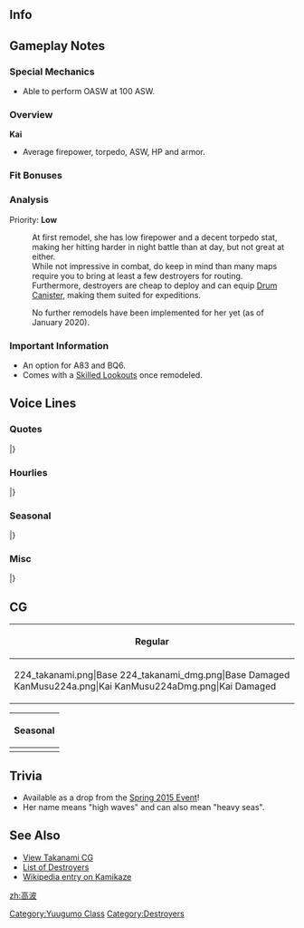 ==Info==
{{KanmusuInfo|ID=224}}
{{KanmusuInfo|ID=224a}}

==Gameplay Notes==
===Special Mechanics===
* Able to perform OASW at 100 ASW.

===Overview===
'''Kai'''
* Average firepower, torpedo, ASW, HP and armor.  

===Fit Bonuses===
{{:{{BASEPAGENAME}}/Equipment Bonuses}}
{{clear}}

===Analysis===
Priority: '''Low'''

:At first remodel, she has low firepower and a decent torpedo stat, making her hitting harder in night battle than at day, but not great at either.
:While not impressive in combat, do keep in mind than many maps require you to bring at least a few destroyers for routing.
:Furthermore, destroyers are cheap to deploy and can equip [[Drum Canister]], making them suited for expeditions.

:No further remodels have been implemented for her yet (as of January 2020).

===Important Information===
* An option for A83 and BQ6. 
* Comes with a [[Skilled Lookouts]] once remodeled.

==Voice Lines==
===Quotes===
{{ShipquoteHeader}}
{{ShipquoteKai
|scenario = Introduction
|origin = 夕雲型駆逐艦、六番艦の高波です。あ、あの…頑張ります！ホントかもです！
|translation = I'm he 6th ship in the Yuugumo-class destroyers, Takanami! U-umm, I'll do my best! I think I really can! <ref>Her verbal tic 'kamodesu' (かもです) implies a wishy washy statement. Kind of like -poi for Yuudachi.</ref>
|audio = Takanami-Intro.ogg
}} 
{{ShipquoteKai
|scenario = Introduction
|kai = yes
|origin = 夕雲型駆逐艦、高波です。精一杯頑張ります！ホント・・・かもです！
|translation = I'm the Yuugumo-class destroyer, Takanami. I'll try to do my best! Really... probably!
|audio = TakanamiKai-Intro.ogg
}} 
{{ShipquoteKai
|scenario = Library
|origin = 夕雲型駆逐艦6番艦、高波です。
浦賀生まれです。第三十一駆逐隊に編入され、活躍したかもです。
運命のルンガ沖夜戦でも警戒隊の旗艦として敵を発見…、艦隊の勝利に貢献したかも…です。はい！
|translation = I'm he 6th ship in the Yuugumo-class destroyers, Takanami. 
I was born in Uraga. I was assigned to the 31st Destroyer Division and I think I played my part well.
As the flagship of the advance force, I discovered the enemy at that fateful battle at Tassafaronga... and that may have brought victory to the fleet... Yup!<ref>The [https://en.wikipedia.org/wiki/Battle_of_Tassafaronga Battle of Tassafaronga] is known as the Battle of Lunga Point in Japanese sources. In the battle, US destroyers were able to close with the IJN destroyers undetected due to radar but Takanami, who was at the head of the column, was able to spot them before they could open fire.</ref>
|audio = Takanami-Library_Intro.ogg
}}
{{ShipquoteKai
|scenario = Secretary 1
|origin = ひゃわっ…！び、びっくりした…。
|translation = Hyah...! Y-You surprised me!
|audio = Takanami-Secretary_1.ogg
}}
{{ShipquoteKai
|scenario = Secretary 2
|origin = 司令官、高波をお呼びでしょうか？
|translation = Did you call me, Commander?
|audio = Takanami-Secretary_2.ogg
}}
{{ShipquoteKai
|scenario = Secretary 2
|kai = yes
|origin = 司令官、高波お呼びかも・・・ですか？
|translation = Did you really... call me, Commander?
|audio = TakanamiKai-Sec2.ogg
}}
{{ShipquoteKai
|scenario = Secretary 3
|origin = ひゃぁっ…！あ、あの、とてもびっくりするので、出来れば違う…が良いと思うのです。
|translation = Hyah! U-Um... I'm easily frightened... So I think if you could do that differently...
|audio = Takanami-Secretary_3.ogg
}}
{{ShipquoteKai
|scenario = Secretary 3
|kai = yes
|origin = ひゃわっ！あ、とてもびっくりするので、出来れば別の方法が・・・。あの、いいかも・・・です。 
|translation = Hyah! Ah, that surprised me so could you please get my attention some other way... Umm, that's probably better...
|audio = TakanamiKai-Sec3.ogg
}}
{{ShipquoteKai
|scenario = Secretary Idle
|origin = ドラム缶、ドラム缶…あ、ありますね。私？私は積まないかもです。先行警戒艦ですから。え？何のこと、って？さぁ…
|translation = Fuel drums, fuel drums... Ah, there they are. Me? I don't think I'll be carrying those. I'm just a forward scout ship. What? What do I mean by that? I dunno...
|audio = Takanami-Secretary_Idle.ogg
}}
{{ShipquoteKai
|scenario = Secretary (Married)
|origin = 司令官、少しお疲れかも？高波がお茶淹れますね、少し待っていて！……はい！日本茶です！司令官、少し休んで、かも！
|translation = Could you be little tired, Commander? Please wait a moment while I go make some tea! ...Yes! it's Japanese tea! I think you need some rest, Commander!
|audio = Takanami-Secretary_Married.ogg
}}
{{ShipquoteKai
|scenario = Wedding
|origin = 司令官、お話あるって本当？…えっ？この箱を高波に？開けてもいいかも、ですか？…うわぁ、綺麗。…本当に、本当？
|translation = Is it true that you need to talk to me, Commander? ...Eh? This box for me? Am I allowed to open it? ...Wow, it's beautiful... Is this really happening?
|audio = Takanami-Wedding.ogg
}}
{{ShipquoteKai
|scenario = Player's Score
|origin = 司令官、情報ですね！はい、了解かも！
|translation = You wanted the intelligence, Commander? Roger that!
|audio = Takanami-Player_Score.ogg
}}
{{ShipquoteKai
|scenario = Joining the Fleet
|origin = 夕雲型駆逐艦、高波。出撃かもです！
|translation = Yuugumo-class destroyer, Takanami, sortieing!
|audio = Takanami-Joining_A_Fleet.ogg
}}
{{ShipquoteKai
|scenario = Equipment 1
|origin = これなら、これなら行けるかも！
|translation = With this... I think I can do it with this!
|audio = Takanami-Equipment_2.ogg
}}
{{ShipquoteKai
|scenario = Equipment 2
|origin = 嬉しいかも...です。
|translation = I'm probably... happy!
|audio = Takanami-Equipment_1.ogg
}}
{{ShipquoteKai
|scenario = Equipment 3<ref>This line is shared with expedition selection, resource collection, instant repair and development.</ref>
|origin = いけるかも...です。
|translation = I think... I can do it!
|audio = Takanami-Equipment_3.ogg
}}
{{ShipquoteKai
|scenario = Supply
|origin = 大切な補給物資、うれしいかもです！
|translation = I'm happy for the important supplies, probably!
|audio = Takanami-Supply.ogg
}}
{{ShipquoteKai
|scenario = Docking (Minor)
|origin = すみません……少しお風呂に入るかも、です。
|translation = Sorry... I think I'll take a quick bath.
|audio = Takanami-Repair_Light_Damage.ogg
}}
{{ShipquoteKai
|scenario = Docking (Major)
|origin = すみません……少し長いお風呂になってしまうかも、です。
|translation = Sorry... I think this bath might take a while. 
|audio = Takanami-Repair_Medium_Damage.ogg
}}
{{ShipquoteKai
|scenario = Construction
|origin = 司令官，新しい仲間お目見えかもです。
|translation = I think new comrade is making her debut, Commander.
|audio = Takanami-Ship_Construction.ogg
}}
{{ShipquoteKai
|scenario = Construction
|kai = yes
|origin = 司令官、新しい仲間が来たかも…です！
|translation = I think... a new comrade has come, Commander.
|audio = TakanamiKai-Construction.ogg
}}
{{ShipquoteKai
|scenario = Return From Sortie
|origin = 艦隊が戻ってきたかもです！はい。
|translation = I think fleet's back! Yep!.
|audio = Takanami-Return_From_Sortie.ogg
}}
{{ShipquoteKai
|scenario = Starting a Sortie
|origin =  第三十一駆逐隊、旗艦、高波。出撃です！
|translation = 31st Destroyer Division flagship, Takanami. Sortieing!
|audio = Takanami-Start_Sortie.ogg
}}
{{ShipquoteKai
|scenario = Starting a Sortie
|kai = yes
|origin =  第二水雷戦隊所属、駆逐艦高波、出撃です！
|translation = Member of the 2nd Torpedo Squadron, destroyer Takanami. Sortieing!
|audio = TakanamiKai-Sortie.ogg
}}
{{ShipquoteKai
|scenario = Starting a Battle
|origin = 敵艦発見かも！突撃します！続いてください！
|translation = I think I spotted enemy ships! Let's attack! Please follow me!
|audio = Takanami-Battle_Start.ogg
}}
{{ShipquoteKai
|scenario = Starting a Battle
|kai = yes
|origin = 敵艦、見つけました！今なら有利に戦えるかも・・・。続いて下さい！
|translation = Enemy ships spotted!  I think we have the upper hand now. Please follow me!
|audio = TakanamiKai-BattleStart.ogg
}}
{{ShipquoteKai
|scenario = Attack
|origin = やるしかないかも、です。打ち方……始め！てー！
|translation = I think we have to do this! Ready... Aim! Fire!
|audio = Takanami-Attack.ogg
}}
{{ShipquoteKai
|scenario = Attack
|kai = yes
|origin = 練度の上がった高波の力、お見せするかも！・・・打ち方始め。てー！ 
|translation = I'll show you the power of the more experienced me, probably! Ready! Aim! Fire!
|audio = TakanamiKai-Attack.ogg
}}
{{ShipquoteKai
|scenario = Night Battle Attack
|origin = ひゃっ！い、行きます！高波、突撃します！
|translation =Hyaah! L-let's go! Takanami, charging in!
|audio = Takanami-Night_Attack.ogg
}}
{{ShipquoteKai
|scenario = Night Battle
|origin =夜戦……思い出すかも、ううん、思い出さない！行ける！やれる！全艦、突撃です！
|translation = Night battle... I think I remember... No, I mustn't think of that! I can do this! I have to! All ships, attack!<ref>She was sunk during the night battle at Tassafaronga.</ref>
|audio = Takanami-Night_Battle.ogg
}}
{{ShipquoteKai
|scenario = Night Battle
|kai = yes
|origin =夜戦かも・・・。でも、もう迷いません。・・・高波、突撃します！続いて下さい！ 
|translation = It's a night battle... But, I won't hesitate. I'm charging! Please follow me!
|audio = TakanamiKai-NightBattle.ogg
}}
{{ShipquoteKai
|scenario = MVP
|origin =高波がお役に立てたかも、ですか？よ、よかったー！本当に嬉しいかも、です！
|translation = I was able to be of use? I-I'm glad! I think I'm really happy!
|audio = Takanami-MVP.ogg
}} 
{{ShipquoteKai
|scenario = Minor Damage 1
|origin =ひゃあっ！だっ、だめっ！
|translation = Hyah! S-stop! 
|audio = Takanami-Minor_Damage_1.ogg
}}
{{ShipquoteKai
|scenario = Minor Damage 2
|origin =ひゃ、ひゃあっ！大丈夫？行けるの？
|translation = Hy-Hyah! I'm alright? I think I can go on? 
|audio = Takanami-Minor_Damage_2.ogg
}}
{{ShipquoteKai
|scenario = Major Damage
|origin =や、やだ！？集中砲火？ま、まだ行けるかも？……し、沈むかも？沈まないで！
|translation = S-Stop it! Concentrated fire? I-I think I can keep going! Am I sinking? I-I won't sink!<ref>She ended up taking most of the fire from the US fleet at Tassafaronga because she was the closest ship to them.</ref>
|audio = Takanami-Moderately_Damaged.ogg
}}
{{ShipquoteKai
|scenario = Sunk
|origin =また集中砲火かも・・・敵を発見しただけ・・・役に立ったかも・・・ですよね・・・司令官・・・
|translation = I guess they focused their fire on me again... I was useful for... spotting the enemy... right, Commander...
|audio = Takanami-Sunk.ogg
}}
|}<references/>

{{clear}}

===Hourlies===
{{ShipquoteHeader | type = hourly}}
{{ShipquoteKai
|scenario = 00:00 
|origin = 提督！今日はわたし、高波が時刻をお知らせするかもです。あっ！今ちょうど0時です！
|translation = Admiral! I'll probably be doing the hourly notifications today! Ah, it just hit midnight!
|audio = TakanamiKai-Hourly_0000.ogg
}}
{{ShipquoteKai
|scenario = 01:00 
|origin = マルヒト・・・マルマル・・・かも、です。えっ？語尾が紛らわしいですか？う、うーん・・・でもぉ
|translation = I think it's... 01... 00... Eh? I sound confusing? Urgh, B-But...<ref>Because she always says 'kamo' which makes her sound unsure of herself.</ref>
|audio = TakanamiKai-Hourly_0100.ogg
}}
{{ShipquoteKai
|scenario = 02:00 
|origin = マルフタマルマルかもです！・・・あっ、いいですか？すみません、クセなんです。はい。
|translation = I think it's 0200! ...Ah, was that better? Sorry. It's a habit of mine. Yes.
|audio = TakanamiKai-Hourly_0200.ogg
}}
{{ShipquoteKai
|scenario = 03:00 
|origin = マルサン・・・マルマルかも・・・です。少し眠いですね。あっ、でも大丈夫です！ほんとです。
|translation = I think... it's... 0300. I'm a bit sleepy. Ah, but I'm still okay! Really!
|audio = TakanamiKai-Hourly_0300.ogg
}}
{{ShipquoteKai
|scenario = 04:00 
|origin = マルヨン・・・マルマルかも、です。もう朝方ですね。今頃が、一番暗い時間かも・・・です
|translation = I think... it's 0400. It's already early in the morning. I think this is the darkest time of the day...<ref>She sank an hour earlier.</ref>
|audio = TakanamiKai-Hourly_0400.ogg
}}
{{ShipquoteKai
|scenario = 05:00 
|origin = マルゴーマルマル。朝になったかも、です。司令官、おはようございます、です！
|translation = 0500. I think it's morning! Good morning, Commander!
|audio = TakanamiKai-Hourly_0500.ogg
}}
{{ShipquoteKai
|scenario = 06:00 
|origin = マルロク・・・マルマルかも、です。鎮守府の皆さんもおはようございます。朝です！
|translation = I think it's 06... 00... Good morning, everyone! It's morning!
|audio = TakanamiKai-Hourly_0600.ogg
}}
{{ShipquoteKai
|scenario = 07:00 
|origin = マルナナマルマル。ご朝食、お持ちしたかもです。今日は、菜っ葉の味噌汁と・・・
|translation = 0700. Breakfast may have been made by me. Today it's miso soup with leafy vegetables...
|audio = TakanamiKai-Hourly_0700.ogg
}}
{{ShipquoteKai
|scenario = 08:00 
|origin = マルハチマルマルかもです。あっ、長波姉様！おっ、おはようございます、です！
|translation = I think it's 0800. Ah, Naganami-neesama! G-Good morning!
|audio = TakanamiKai-Hourly_0800.ogg
}}
{{ShipquoteKai
|scenario = 09:00 
|origin = マルキュマルマルかも、です。・・・長波姉様ですか？はいっ！わたしの自慢の姉様です!
|translation = I think it's 0900. Naganami-neesama? She's an elder sister I'm proud of!
|audio = TakanamiKai-Hourly_0900.ogg
}}
{{ShipquoteKai
|scenario = 10:00 
|origin = ヒトマルマルマル。そろそろ演習とか、するかもです？はいっ、了解しました、です！
|translation = 1000 It's almost time for us to do exercises? Roger that!
|audio = TakanamiKai-Hourly_1000.ogg
}}
{{ShipquoteKai
|scenario = 11:00 
|origin = ヒトヒトマルマルかもです。司令官、そろそろお昼ですね。何になさいますか？
|translation = I think it's 1100. It's almost time for lunch, Commander. What would you like?
|audio = TakanamiKai-Hourly_1100.ogg
}}
{{ShipquoteKai
|scenario = 12:00 
|origin = ヒトフタマルマル。お昼は、間宮さん、ごちそうして頂けるかもなのですか？嬉しいです！
|translation = 1200. Could be treating me to Mamiya-san's for lunch today? I'm happy!
|audio = TakanamiKai-Hourly_1200.ogg
}}
{{ShipquoteKai
|scenario = 13:00 
|origin = ヒトサンマルマル。はむはむ・・・。間宮さんのオムライス、美味しいかもです！はむはむ・・・
|translation = 1300. *Om nom*... I think that Mamiya-san's omelette rice is delicious! *Om nom*...
|audio = TakanamiKai-Hourly_1300.ogg
}}
{{ShipquoteKai
|scenario = 14:00 
|origin = ヒトヨンマルマル。次の遠征は、鼠輸送かも・・・ですか？えっ・・・あっ、何でも・・・ないです・・・
|translation = 1400 Is the next expedition a Tokyo Express...? Eh... Ah, it's nothing...<ref>[https://en.wikipedia.org/wiki/Tokyo_Express Tokyo Espresses], known as 'nezumi yuusou' (rat transports) in Japan, were supply runs done under cover of darkness to avoid Allied air attacks. She was doing one such run when she was sunk at Tassafaronga.</ref>
|audio = TakanamiKai-Hourly_1400.ogg
}}
{{ShipquoteKai
|scenario = 15:00 
|origin = ヒトゴーマルマ・・・、あっ！長波姉様！・・・えっ、差し入れですか？ありがとうございます！
|translation = 1500... Ah! Naganami-neesama! Eh, snacks? Thank you very much!
|audio = TakanamiKai-Hourly_1500.ogg
}}
{{ShipquoteKai
|scenario = 16:00 
|origin = ヒトロクマルマル。長波姉様からクッキー頂きました！今、お茶を淹れますね。
|translation = 1600. Naganami-neesama brought us cookies! I'll get some tea right away!
|audio = TakanamiKai-Hourly_1600.ogg
}}
{{ShipquoteKai
|scenario = 17:00 
|origin = ヒトナナマルマル。綺麗な夕焼け・・・！そろそろ、日が落ちるかも・・・です。・・・綺麗かも。
|translation = 1700. What a beautiful sunset! It's about time for the sun to set... I think it's beautiful.
|audio = TakanamiKai-Hourly_1700.ogg
}}
{{ShipquoteKai
|scenario = 18:00 
|origin = ヒトハチマルマルかも・・・です。司令官、高波、お夕食の準備に入りますね？はい！
|translation = I think... it's 1800. I'll start preparing for dinner now, Commander! Yes!
|audio = TakanamiKai-Hourly_1800.ogg
}}
{{ShipquoteKai
|scenario = 19:00 
|origin = ヒトキューマルマル。お夕食の準備が出来たかもです。今夜は、フーカデンビーフと・・・
|translation = 1900. Dinner's probably ready! I made some Fricadeau Beef and...<ref>[http://naanashinozaki.com/?p=6575 Fricadeau Beef] bears no resemblence to the French dish.</ref>
|audio = TakanamiKai-Hourly_1900.ogg
}}
{{ShipquoteKai
|scenario = 20:00 
|origin = フタマルマルマルかも・・・です。司令官、高波の、フーカデンビーフ。・・・いかが・・・でしたか？
|translation = I think... it's 2000. How was my Fricadeau Beef, Commander? Was it... good?
|audio = TakanamiKai-Hourly_2000.ogg
}}
{{ShipquoteKai
|scenario = 21:00 
|origin = フタヒトマルマル。夜かも・・・です。司令官、お茶を淹れ直しますね、はい！
|translation = 2100. It's probably night now. I'll get some fresh tea, Commander!
|audio = TakanamiKai-Hourly_2100.ogg
}}
{{ShipquoteKai
|scenario = 22:00 
|origin = フタフタマルマル。あの軽巡のお姉様が・・・。えっ？ほっといていいかも・・・です・・・か？
|translation = 2200. That light cruiser-neesama is... Eh, It's probably fine to just leave her alone...?
|audio = TakanamiKai-Hourly_2200.ogg
}}
{{ShipquoteKai
|scenario = 23:00 
|origin = フタサンマルマル。司令官、今日も一日、大変お疲れ様でしたかもです！はい！
|translation = 2300. Thanks for your hard work everyday I guess, Commander! Yes!
|audio = TakanamiKai-Hourly_2300.ogg
}}
|} <references/>

{{clear}}

===Seasonal===
{{SeasonalHeaderOld}}
{{SeasonalQuote
|scenario = [[Seasonal/Rainy_Season_2015|Rainy Season 2015]]
|origin = 雨の日が続く…かも…です。でも、雨の日は静かで良いですね。高波、好きかもで。
|translation =	The rainy days will probably… continue. But, rainy days are nice and peaceful. I kind of like it.
|audio = Takanami_Rainy_Secretary_1.ogg
|notes =
}}
{{SeasonalQuote
|scenario = [[Seasonal/Early_Summer_Season_Update|Early Summer 2015]]
|origin = 暑くなってきましたね。もうすぐ、夏かも。……司令官は暑くないかもですか？
|translation =	It’s gotten hotter. It’s almost summer, I think. …Aren’t you hot, Commander?
|audio = Takanami_Early_Summer_HQ_1.ogg
|notes =
}}
{{SeasonalQuote
|scenario = [[Seasonal/Mid_Summer_Season_Update|Midsummer 2015]]
|origin = 夏ですね、司令官。氷小豆食べたいかもですね。間宮さん…あぁ、私出します！
|translation =	It’s summer, Commander. I kind of feel like eating shaved ice. Mamiya-san… Ah, it’s my treat!
|audio = Takanami_Mid_Summer.ogg
|notes = Specifically shaved ice with boiled azuki beans.
}}
{{SeasonalQuote
|scenario = [[Seasonal/Christmas_2015|Christmas 2015]]
|origin = メリークリスマスかも、です！司令官、これ高波からのプレゼントかも、です！
|translation =	Merry Christmas! Here’s a present from me, Commander!
|audio = Takanami_Christmas_2015_Sec1.ogg
|notes =
}}
{{SeasonalQuote
|scenario = [[Seasonal/End_of_Year_2015|End of Year 2015]]
|origin = もうこんな時期…鎮守府の大掃除も高波一生懸命頑張ります！かも…です。はい！
|translation =	It’s already this time of year… I’ll do my very best with the Naval Base’s spring clean! Probably. Yes!
|audio = Takanami_Year_End_2015_Sec1.ogg
|notes = 
}}
{{SeasonalQuote
|scenario = [[Seasonal/Setsubun_2016|Setsubun 2016]]
|origin = 長波姉さま、このお豆は。 え、投げる、かもですか？ ぇ、えい！ こうですか？
|translation =	What are these beans for, Naganami-neesama? Eh, for throwing? E-ei! Like that?
|audio = Takanami_Setsubun_2016_Sec1.ogg
|notes = 
}}
{{SeasonalQuote
|scenario = [[Seasonal/Valentine%27s_Day_2016|Valentine’s Day 2016]]
|origin = 司令官と長波姉さまに、チョコレート作っちゃったかも…。受け取ってくれるかな…？
|translation =	I made some chocolate for you and Naganami-neesama, Commander… Will you accept it…?
|audio = Takanami_Valentine_Sec1.ogg
|notes = 
}}
{{SeasonalQuote
|scenario = [[Seasonal/White_Day_2016|White Day 2016]]
|origin = 長波姉さまからクッキー貰ったかも♪えぇ、司令官もこれを私に？ほ、本当に！？
|translation =	Looks like Naganami-neesan got some cookies♪ Eh, you’re giving me some too, Commander? Re-really!?
|audio = Takanami_White_Day_2016.ogg
|notes = 
}}
{{SeasonalQuote
|scenario = [[Seasonal/Coming_of_Spring_2016|Spring 2016]]
|origin = 司令官、あれですね。そこらも季節かも、です。長波姉さんたちと、お花見、行きたいですね。
|translation =	It’s here, Commander. The season is everywhere. I want to go cherry blossom viewing with Naganami-neesan and the others.
|audio = Takanami_Spring_2016_Sec1.mp3
|notes = 
}}
{{SeasonalQuote
|scenario = [[Seasonal/Third_Anniversary|3rd Anniversary]]
|origin = 司令官，三周年かも、です！おめでとうございます！高波もお祝いをするかも、です！
|translation =	It’s the 3rd Anniversary, Commander! Congratulations! I’ll celebrate too!
|audio = Takanami_3rd_Anniversary_Sec1.mp3
|notes = 
}}
{{SeasonalQuote
|scenario = [[Seasonal/Fifth_Anniversary|5th Anniversary]]
|origin = 司令官、今日は大切な日ですね。高波も、ご一緒できて、とっても光栄かも、です。
|translation =	Today is an important day, Commander. I’m very honoured that I can spend it with you.
|audio = Takanami_5th_Anniversary_Sec1.mp3
|notes = 
}}
|}<references/>

{{clear}}

===Misc===
{{SeasonalHeaderOld}}
{{SeasonalQuote
|scenario = [[Summer 2020 Event]]
|origin = 警戒艦としての責務、果たせます。敵艦、発見! 後続艦隊、続いてください!
|translation =	I'll do my duty as the vanguard. Enemy ship spotted! Please follow behind me!
|audio = Ship_Voice_Takanami_Kai_Rainy-Summer_2020_Event_Friend_Fleet_1.mp3
|notes = Friend Fleet 1
}}
|}<references/>

{{clear}}

==CG==
{| class="mw-collapsible mw-collapsed wikitable" style="width: 100%;"
!Regular
|-
|<gallery>
224_takanami.png|Base
224_takanami_dmg.png|Base Damaged
KanMusu224a.png|Kai
KanMusu224aDmg.png|Kai Damaged
</gallery>
|}

{| class="mw-collapsible mw-collapsed wikitable" style="width: 100%;"
!Seasonal
|-
|<gallery>
224_Takanami_Rainy.png|[[Seasonal/Rainy_Season_2015|Rainy Season 2015]]
224_Takanami_Rainy_Dmg.png|[[Seasonal/Rainy_Season_2015|Rainy Season 2015 Damaged]]
KanMusu224Valentine.png|[[Seasonal/Valentine%27s_Day_2017|Valentine's Day 2017]]
KanMusu224ValentineDmg.png|[[Seasonal/Valentine%27s_Day_2017|Valentine's Day 2017 Damaged]]
KanMusu224Summer.png|[[Seasonal/Summer_2018|Summer 2018]]
KanMusu224SummerDmg.png||[[Seasonal/Summer_2018|Summer 2018 Damaged]]
</gallery>
|}

==Trivia==
*Available as a drop from the [[Spring 2015 Event]]!
*Her name means "high waves" and can also mean "heavy seas".

==See Also==
*[[Takanami/Gallery|View Takanami CG]]
*[[EliteDD|List of Destroyers]]
*[[wikipedia:Japanese_destroyer_Takanami_(1942)|Wikipedia entry on Kamikaze]]

{{shiplist}}
[[Category:Yuugumo Class]]
[[Category:Destroyers]]
[[zh:高波]]